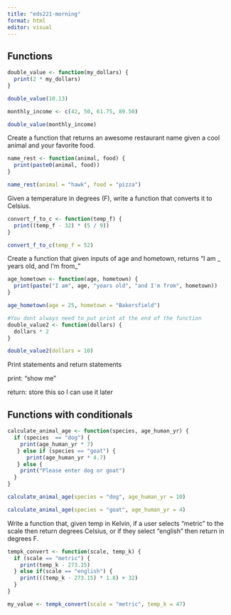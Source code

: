 ```yaml
---
title: "eds221-morning"
format: html
editor: visual
---
```


## Functions

```r
double_value <- function(my_dollars) {
  print(2 * my_dollars)
}

double_value(10.13)
```

```r
monthly_income <- c(42, 50, 61.75, 89.50)

double_value(monthly_income)
```

Create a function that returns an awesome restaurant name given a cool animal and your favorite food.

```r
name_rest <- function(animal, food) {
  print(paste0(animal, food))
}

name_rest(animal = "hawk", food = "pizza")
```

Given a temperature in degrees (F), write a function that converts it to Celsius.

```r

convert_f_to_c <- function(temp_f) {
  print((temp_f - 32) * (5 / 9))
}

convert_f_to_c(temp_f = 52)
```

Create a function that given inputs of age and hometown, returns "I am \_ years old, and I'm from\_"

```r
age_hometown <- function(age, hometown) {
  print(paste("I am", age, "years old", "and I'm from", hometown))
}

age_hometown(age = 25, hometown = "Bakersfield")
```

```r
#You dont always need to put print at the end of the function 
double_value2 <- function(dollars) {
  dollars * 2
}

double_value2(dollars = 10)
```

Print statements and return statements

print: "show me"

return: store this so I can use it later

## Functions with conditionals

```r
calculate_animal_age <- function(species, age_human_yr) {
  if (species  == "dog") {
    print(age_human_yr * 7)
   } else if (species == "goat") {
      print(age_human_yr * 4.7)
   } else {
    print("Please enter dog or goat")
  }
}
```

```r
calculate_animal_age(species = "dog", age_human_yr = 10)

calculate_animal_age(species = "goat", age_human_yr = 4)
```

Write a function that, given temp in Kelvin, if a user selects "metric" to the scale then return degrees Celsius, or if they select "english" then return in degrees F.

```r
tempk_convert <- function(scale, temp_k) {
  if (scale == "metric") {
    print(temp_k - 273.15)
  } else if(scale == "english") {
    print(((temp_k - 273.15) * 1.8) + 32)
  }
}

my_value <- tempk_convert(scale = "metric", temp_k = 47)
```
